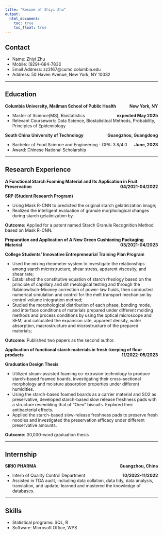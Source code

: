 ```yaml
---
title: "Resume of Zhiyi Zhu"
output: 
  html_document:
    toc: true
    toc_float: true
---
```


## Contact

* Name: Zhiyi Zhu
* Mobile: (929)-684-7830
* Email Address: zz3167@cumc.columbia.edu
* Address: 50 Haven Avenue, New York, NY 10032

----------------------------------------------


## Education

**Columbia University, Mailman School of Public Health **<span style="float: right;font-weight: bold;">New York, NY</span>

* Master of Science(MS), Biostatistics <span style="float: right;font-weight: bold;">expected May 2025</span> 
* Relevant Coursework: Data Science, Biostatistical Methods, Probability, Principles of Epidemiology 

**South China University of Technology**<span style="float: right;font-weight: bold;">Guangzhou, Guangdong</span>

* Bachelor of Food Science and Engineering   - GPA: 3.8/4.0 <div style="text-align: right; float: right;font-weight: bold;">June, 2023</div>
* Award: Chinese National Scholarship

----------------------------------------------

## Research Experience

**A Functional Starch Foaming Material and Its Application in Fruit Preservation** <span style="float: right;font-weight: bold;">04/2021-04/2022 </span>

**SRP (Student Research Program)** 

* Using Mask R-CNN to predicted the original starch gelatinization image;
* Realized the intelligent evaluation of granule morphological changes during starch gelatinization by.

**Outcome:** Applied for a patent named Starch Granule Recognition Method based on Mask R-CNN.


**Preparation and Application of A New Green Cushioning Packaging Material** <span style="float: right;font-weight: bold;"> 03/2021-04/2023 </span>

**College Students' Innovative Entrepreneurial Training Plan Program **

* Used the mixing rheometer system to investigate the relationships among starch microstructure, shear stress, 
apparent viscosity, and shear rate;
* Established the constitutive equation of starch rheology based on the principle of capillary and slit rheological 
testing and through the Rabinowitsch-Mooney correction of power-law fluids, then conducted numerical simulation 
and control for the melt transport mechanism by control volume integration method;
* Studied the morphological distribution of each phase, bonding mode, and interface conditions of materials prepared 
under different molding methods and process conditions by using the optical microscope and SEM, and calculated 
the expansion rate, apparent density, water absorption, macrostructure and microstructure of the prepared materials;

**Outcome:** Published two papers as the second author.


**Application of functional starch materials in fresh-keeping of flour products** <span style="float: right;font-weight: bold;"> 11/2022-05/2023 </span>

**Graduation Design Thesis**

* Utilized steam-assisted foaming co-extrusion technology to produce starch-based foamed boards, investigating 
their cross-sectional morphology and moisture absorption properties under different humidities.
* Using the starch-based foamed boards as a carrier material and SO2 as preservative, developed starch-based slow release freshness pads with a structure resembling that of "Oreo" biscuits. Explored their antibacterial effects.
* Applied the starch-based slow-release freshness pads to preserve fresh noodles and investigated the preservation 
efficacy under different preservative amounts.

**Outcome:** 30,000-word graduation thesis

----------------------------------------------

## Internship

**SIRIO PHARMA** <span style="float: right; font-weight: bold;">Guangzhou, China</span>
 
* Intern of Quality Control Department <span style="float: right;font-weight: bold;"> 10/2022-11/2022 </span>
* Assisted in TGA audit, including data collation, data tidy, data analysis, translation, and update; learned and 
mastered the knowledge of databases.

----------------------------------------------

## Skills

* Statistical programs: SQL, R 
* Software: Microsoft Office, WPS





